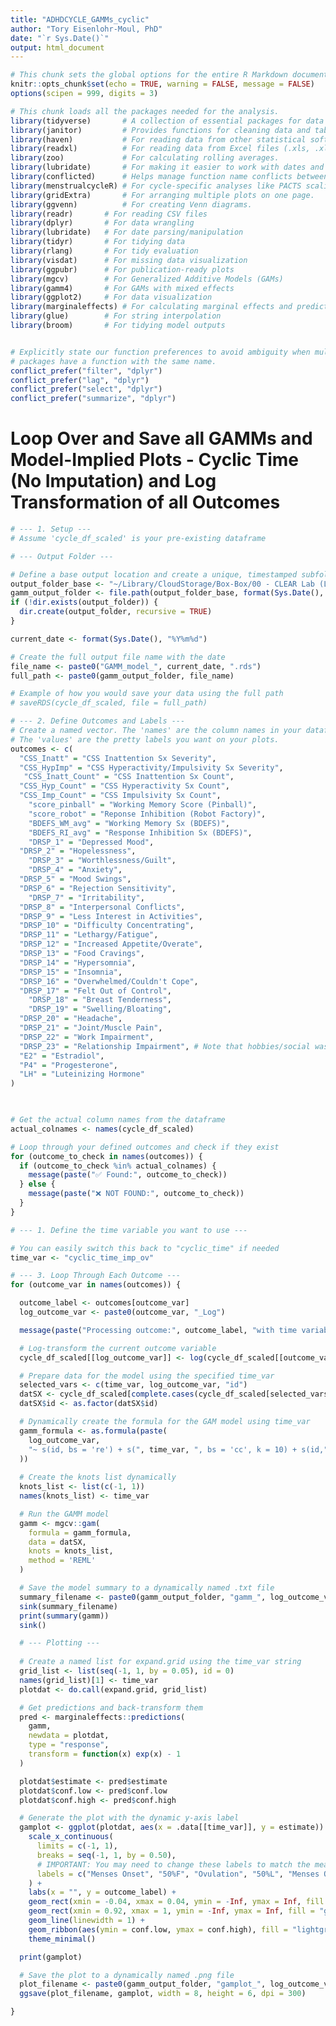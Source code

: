 ```yaml
---
title: "ADHDCYCLE_GAMMs_cyclic"
author: "Tory Eisenlohr-Moul, PhD"
date: "`r Sys.Date()`"
output: html_document
---
```


```r
# This chunk sets the global options for the entire R Markdown document.
knitr::opts_chunk$set(echo = TRUE, warning = FALSE, message = FALSE)
options(scipen = 999, digits = 3)
```

```r

# This chunk loads all the packages needed for the analysis.
library(tidyverse)       # A collection of essential packages for data manipulation and visualization (includes dplyr, ggplot2, etc.)
library(janitor)         # Provides functions for cleaning data and table creation.
library(haven)           # For reading data from other statistical software like SPSS (.sav).
library(readxl)          # For reading data from Excel files (.xls, .xlsx).
library(zoo)             # For calculating rolling averages.
library(lubridate)       # For making it easier to work with dates and times.
library(conflicted)      # Helps manage function name conflicts between packages.
library(menstrualcycleR) # For cycle-specific analyses like PACTS scaling.
library(gridExtra)       # For arranging multiple plots on one page.
library(ggvenn)          # For creating Venn diagrams.
library(readr)       # For reading CSV files
library(dplyr)       # For data wrangling
library(lubridate)   # For date parsing/manipulation
library(tidyr)       # For tidying data
library(rlang)       # For tidy evaluation
library(visdat)      # For missing data visualization
library(ggpubr)      # For publication-ready plots
library(mgcv)        # For Generalized Additive Models (GAMs)
library(gamm4)       # For GAMs with mixed effects
library(ggplot2)     # For data visualization
library(marginaleffects) # For calculating marginal effects and predictions
library(glue)        # For string interpolation
library(broom)       # For tidying model outputs


# Explicitly state our function preferences to avoid ambiguity when multiple
# packages have a function with the same name.
conflict_prefer("filter", "dplyr")
conflict_prefer("lag", "dplyr")
conflict_prefer("select", "dplyr")
conflict_prefer("summarize", "dplyr")

```



# Loop Over and Save all GAMMs and Model-Implied Plots - Cyclic Time (No Imputation) and Log Transformation of all Outcomes

```r
# --- 1. Setup ---
# Assume 'cycle_df_scaled' is your pre-existing dataframe

# --- Output Folder ---

# Define a base output location and create a unique, timestamped subfolder for this specific run.
output_folder_base <- "~/Library/CloudStorage/Box-Box/00 - CLEAR Lab (Locked Folders)/02 - Data Management, Analysis, and Papers/Studies_Projects/CYCLEADHD/03_analytic_projects/CYCADHD_PRIMARY/03_code_dataedits_output"
gamm_output_folder <- file.path(output_folder_base, format(Sys.Date(), "%Y-%m-%d_GAMMs/"))
if (!dir.exists(output_folder)) {
  dir.create(output_folder, recursive = TRUE)
}

current_date <- format(Sys.Date(), "%Y%m%d")

# Create the full output file name with the date
file_name <- paste0("GAMM_model_", current_date, ".rds")
full_path <- paste0(gamm_output_folder, file_name)

# Example of how you would save your data using the full path
# saveRDS(cycle_df_scaled, file = full_path)
```


```r
# --- 2. Define Outcomes and Labels ---
# Create a named vector. The 'names' are the column names in your dataframe.
# The 'values' are the pretty labels you want on your plots.
outcomes <- c(
  "CSS_Inatt" = "CSS Inattention Sx Severity",
  "CSS_HypImp" = "CSS Hyperactivity/Impulsivity Sx Severity",
   "CSS_Inatt_Count" = "CSS Inattention Sx Count",
  "CSS_Hyp_Count" = "CSS Hyperactivity Sx Count", 
  "CSS_Imp_Count" = "CSS Impulsivity Sx Count", 
    "score_pinball" = "Working Memory Score (Pinball)", 
    "score_robot" = "Reponse Inhibition (Robot Factory)", 
    "BDEFS_WM_avg" = "Working Memory Sx (BDEFS)", 
    "BDEFS_RI_avg" = "Response Inhibition Sx (BDEFS)", 
    "DRSP_1" = "Depressed Mood", 
  "DRSP_2" = "Hopelessness",
    "DRSP_3" = "Worthlessness/Guilt",
    "DRSP_4" = "Anxiety", 
  "DRSP_5" = "Mood Swings",
  "DRSP_6" = "Rejection Sensitivity",
    "DRSP_7" = "Irritability",
  "DRSP_8" = "Interpersonal Conflicts",
  "DRSP_9" = "Less Interest in Activities",
  "DRSP_10" = "Difficulty Concentrating",
  "DRSP_11" = "Lethargy/Fatigue",
  "DRSP_12" = "Increased Appetite/Overate",
  "DRSP_13" = "Food Cravings",
  "DRSP_14" = "Hypersomnia",
  "DRSP_15" = "Insomnia",
  "DRSP_16" = "Overwhelmed/Couldn't Cope",
  "DRSP_17" = "Felt Out of Control",
    "DRSP_18" = "Breast Tenderness",
    "DRSP_19" = "Swelling/Bloating",
  "DRSP_20" = "Headache",
  "DRSP_21" = "Joint/Muscle Pain",
  "DRSP_22" = "Work Impairment",
  "DRSP_23" = "Relationship Impairment", # Note that hobbies/social was removed
  "E2" = "Estradiol",
  "P4" = "Progesterone",
  "LH" = "Luteinizing Hormone"
)
    


# Get the actual column names from the dataframe
actual_colnames <- names(cycle_df_scaled)

# Loop through your defined outcomes and check if they exist
for (outcome_to_check in names(outcomes)) {
  if (outcome_to_check %in% actual_colnames) {
    message(paste("✅ Found:", outcome_to_check))
  } else {
    message(paste("❌ NOT FOUND:", outcome_to_check))
  }
}
```


```r
# --- 1. Define the time variable you want to use ---

# You can easily switch this back to "cyclic_time" if needed
time_var <- "cyclic_time_imp_ov"


```


```r

# --- 3. Loop Through Each Outcome ---
for (outcome_var in names(outcomes)) {

  outcome_label <- outcomes[outcome_var]
  log_outcome_var <- paste0(outcome_var, "_Log")

  message(paste("Processing outcome:", outcome_label, "with time variable:", time_var))

  # Log-transform the current outcome variable
  cycle_df_scaled[[log_outcome_var]] <- log(cycle_df_scaled[[outcome_var]] + 1)

  # Prepare data for the model using the specified time_var
  selected_vars <- c(time_var, log_outcome_var, "id")
  datSX <- cycle_df_scaled[complete.cases(cycle_df_scaled[selected_vars]), ]
  datSX$id <- as.factor(datSX$id)

  # Dynamically create the formula for the GAM model using time_var
  gamm_formula <- as.formula(paste(
    log_outcome_var,
    "~ s(id, bs = 're') + s(", time_var, ", bs = 'cc', k = 10) + s(id,", time_var, ", bs = c('re','cc'), k = c(NA, 10))"
  ))
  
  # Create the knots list dynamically
  knots_list <- list(c(-1, 1))
  names(knots_list) <- time_var

  # Run the GAMM model
  gamm <- mgcv::gam(
    formula = gamm_formula,
    data = datSX,
    knots = knots_list,
    method = 'REML'
  )

  # Save the model summary to a dynamically named .txt file
  summary_filename <- paste0(gamm_output_folder, "gamm_", log_outcome_var, "_", time_var, "_summary_", current_date, ".txt")
  sink(summary_filename)
  print(summary(gamm))
  sink()

  # --- Plotting ---
  
  # Create a named list for expand.grid using the time_var string
  grid_list <- list(seq(-1, 1, by = 0.05), id = 0)
  names(grid_list)[1] <- time_var
  plotdat <- do.call(expand.grid, grid_list)

  # Get predictions and back-transform them
  pred <- marginaleffects::predictions(
    gamm,
    newdata = plotdat,
    type = "response",
    transform = function(x) exp(x) - 1
  )

  plotdat$estimate <- pred$estimate
  plotdat$conf.low <- pred$conf.low
  plotdat$conf.high <- pred$conf.high

  # Generate the plot with the dynamic y-axis label
  gamplot <- ggplot(plotdat, aes(x = .data[[time_var]], y = estimate)) +
    scale_x_continuous(
      limits = c(-1, 1),
      breaks = seq(-1, 1, by = 0.50),
      # IMPORTANT: You may need to change these labels to match the meaning of cyclic_time_ov
      labels = c("Menses Onset", "50%F", "Ovulation", "50%L", "Menses Onset")
    ) +
    labs(x = "", y = outcome_label) +
    geom_rect(xmin = -0.04, xmax = 0.04, ymin = -Inf, ymax = Inf, fill = "grey70", alpha = 0.2, color = "white") +
    geom_rect(xmin = 0.92, xmax = 1, ymin = -Inf, ymax = Inf, fill = "grey87", alpha = 0.2, color = "white") +
    geom_line(linewidth = 1) +
    geom_ribbon(aes(ymin = conf.low, ymax = conf.high), fill = "lightgrey", alpha = 0.3) +
    theme_minimal()

  print(gamplot)

  # Save the plot to a dynamically named .png file
  plot_filename <- paste0(gamm_output_folder, "gamplot_", log_outcome_var, "_", time_var, "_", current_date, ".png")
  ggsave(plot_filename, gamplot, width = 8, height = 6, dpi = 300)

}
```



